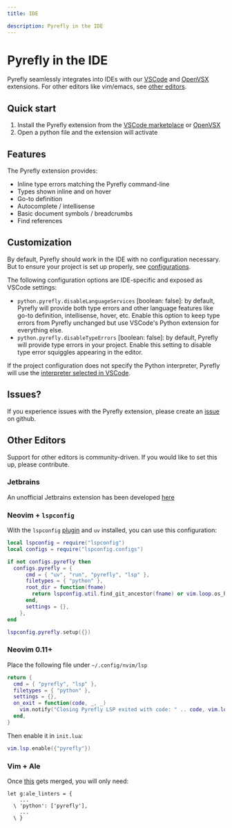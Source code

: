 ```yaml
---
title: IDE

description: Pyrefly in the IDE
---
```


# Pyrefly in the IDE
Pyrefly seamlessly integrates into IDEs with our [VSCode](https://marketplace.visualstudio.com/items?itemName=meta.pyrefly) and [OpenVSX](https://open-vsx.org/extension/meta/pyrefly) extensions. For other editors like vim/emacs, see [other editors](#other-editors).

## Quick start
1. Install the Pyrefly extension from the [VSCode marketplace](https://marketplace.visualstudio.com/items?itemName=meta.pyrefly) or [OpenVSX](https://open-vsx.org/extension/meta/pyrefly)
2. Open a python file and the extension will activate

## Features
The Pyrefly extension provides:
- Inline type errors matching the Pyrefly command-line
- Types shown inline and on hover
- Go-to definition
- Autocomplete / intellisense
- Basic document symbols / breadcrumbs
- Find references

## Customization
By default, Pyrefly should work in the IDE with no configuration necessary. But to ensure your project is set up properly, see [configurations](../configuration).

The following configuration options are IDE-specific and exposed as VSCode settings:
- `python.pyrefly.disableLanguageServices` [boolean: false]: by default, Pyrefly will provide both type errors and other language features like go-to definition, intellisense, hover, etc. Enable this option to keep type errors from Pyrefly unchanged but use VSCode's Python extension for everything else.
- `python.pyrefly.disableTypeErrors` [boolean: false]: by default, Pyrefly will provide type errors in your project. Enable this setting to disable type error squiggles appearing in the editor.

If the project configuration does not specify the Python interpreter, Pyrefly will use the [interpreter selected in VSCode](https://code.visualstudio.com/docs/python/environments).

## Issues?
If you experience issues with the Pyrefly extension, please create an [issue](https://github.com/facebook/pyrefly/issues) on github.

## Other Editors
Support for other editors is community-driven. If you would like to set this up, please contribute.

### Jetbrains
An unofficial Jetbrains extension has been developed [here](https://plugins.jetbrains.com/plugin/26829-pyrefly)

### Neovim + `lspconfig`
With the `lspconfig` [plugin](https://github.com/neovim/nvim-lspconfig) and `uv` installed, you can use this configuration:
```lua
local lspconfig = require("lspconfig")
local configs = require("lspconfig.configs")

if not configs.pyrefly then
  configs.pyrefly = {
      cmd = { "uv", "run", "pyrefly", "lsp" },
      filetypes = { "python" },
      root_dir = function(fname)
        return lspconfig.util.find_git_ancestor(fname) or vim.loop.os_homedir()
      end,
      settings = {},
    },
end

lspconfig.pyrefly.setup({})
```

### Neovim 0.11+
Place the following file under `~/.config/nvim/lsp`
```lua
return {
  cmd = { "pyrefly", "lsp" },
  filetypes = { "python" },
  settings = {},
  on_exit = function(code, _, _)
    vim.notify("Closing Pyrefly LSP exited with code: " .. code, vim.log.levels.INFO)
  end,
}
```
Then enable it in `init.lua`:
```lua
vim.lsp.enable({"pyrefly"})
```

### Vim + Ale
Once [this](https://github.com/dense-analysis/ale/pull/4972) gets merged, you will only need:
```
let g:ale_linters = {
    ...
  \ 'python': ['pyrefly'],
    ...
  \ }
```
